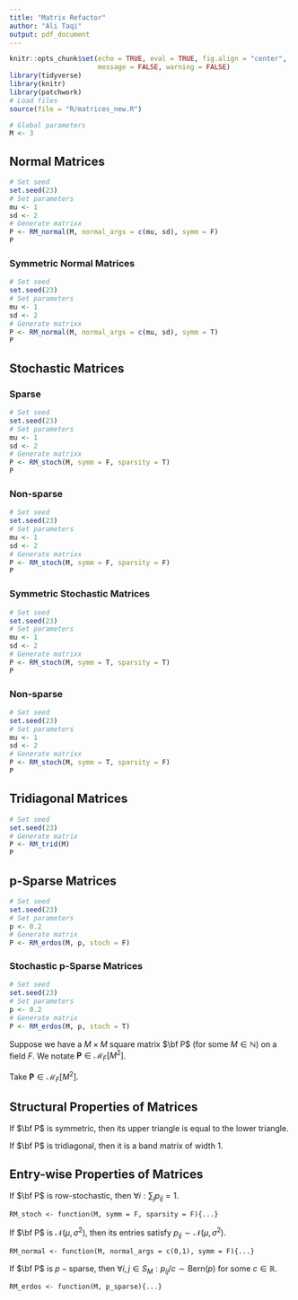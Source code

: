 ```yaml
---
title: "Matrix Refactor"
author: "Ali Taqi"
output: pdf_document
---
```


```r
knitr::opts_chunk$set(echo = TRUE, eval = TRUE, fig.align = "center", 
                      message = FALSE, warning = FALSE)
library(tidyverse)
library(knitr)
library(patchwork)
# Load files
source(file = "R/matrices_new.R")
```

```r
# Global parameters
M <- 3
```

## Normal Matrices

```r
# Set seed
set.seed(23)
# Set parameters
mu <- 1
sd <- 2
# Generate matrixx
P <- RM_normal(M, normal_args = c(mu, sd), symm = F)
P
```

### Symmetric Normal Matrices


```r
# Set seed
set.seed(23)
# Set parameters
mu <- 1
sd <- 2
# Generate matrixx
P <- RM_normal(M, normal_args = c(mu, sd), symm = T)
P
```

\newpage

## Stochastic Matrices

### Sparse

```r
# Set seed
set.seed(23)
# Set parameters
mu <- 1
sd <- 2
# Generate matrixx
P <- RM_stoch(M, symm = F, sparsity = T)
P
```

### Non-sparse

```r
# Set seed
set.seed(23)
# Set parameters
mu <- 1
sd <- 2
# Generate matrixx
P <- RM_stoch(M, symm = F, sparsity = F)
P
```

\newpage

### Symmetric Stochastic Matrices

```r
# Set seed
set.seed(23)
# Set parameters
mu <- 1
sd <- 2
# Generate matrixx
P <- RM_stoch(M, symm = T, sparsity = T)
P
```

### Non-sparse

```r
# Set seed
set.seed(23)
# Set parameters
mu <- 1
sd <- 2
# Generate matrixx
P <- RM_stoch(M, symm = T, sparsity = F)
P
```

\newpage

## Tridiagonal Matrices

```r
# Set seed
set.seed(23)
# Generate matrix
P <- RM_trid(M)
P
```

## p-Sparse Matrices

```r
# Set seed
set.seed(23)
# Set parameters
p <- 0.2
# Generate matrix
P <- RM_erdos(M, p, stoch = F)
```

### Stochastic p-Sparse Matrices

```r
# Set seed
set.seed(23)
# Set parameters
p <- 0.2
# Generate matrix
P <- RM_erdos(M, p, stoch = T)
```

\newpage

Suppose we have a $M \times M$ square matrix $\bf P$ (for some $M \in \mathbb{N}$) on a field $F$. We notate $\mathbf{P} \in \mathcal{M}_F[M^2]$.

Take $\mathbf{P} \in \mathcal{M}_F[M^2]$.

## Structural Properties of Matrices

If $\bf P$ is symmetric, then its upper triangle is equal to the lower triangle.

If $\bf P$ is tridiagonal, then it is a band matrix of width 1.

\bigskip

## Entry-wise Properties of Matrices

If $\bf P$ is row-stochastic, then $\forall i : \sum_j p_{ij} = 1$.

`RM_stoch <- function(M, symm = F, sparsity = F){...}`

\medskip

If $\bf P$ is $\mathcal{N}(\mu,\sigma^2)$, then its entries satisfy $p_{ij} \sim \mathcal{N}(\mu,\sigma^2)$.

`RM_normal <- function(M, normal_args = c(0,1), symm = F){...}`

\medskip

If $\bf P$ is $p-\text{sparse}$, then $\forall i, j \in S_M : p_{ij}/c \sim \text{Bern}(p)$ for some $c \in \mathbb{R}$.

`RM_erdos <- function(M, p_sparse){...}` 